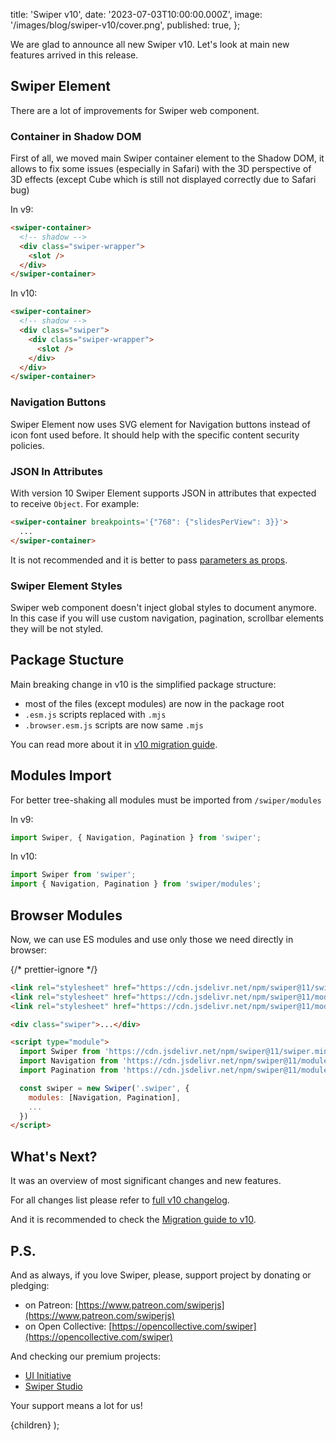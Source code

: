 
  title: 'Swiper v10',
  date: '2023-07-03T10:00:00.000Z',
  image: '/images/blog/swiper-v10/cover.png',
  published: true,
};

We are glad to announce all new Swiper v10. Let's look at main new features arrived in this release.

## Swiper Element

There are a lot of improvements for Swiper web component.

### Container in Shadow DOM

First of all, we moved main Swiper container element to the Shadow DOM, it allows to fix some issues (especially in Safari) with the 3D perspective of 3D effects (except Cube which is still not displayed correctly due to Safari bug)

In v9:

```html
<swiper-container>
  <!-- shadow -->
  <div class="swiper-wrapper">
    <slot />
  </div>
</swiper-container>
```

In v10:

```html
<swiper-container>
  <!-- shadow -->
  <div class="swiper">
    <div class="swiper-wrapper">
      <slot />
    </div>
  </div>
</swiper-container>
```

### Navigation Buttons

Swiper Element now uses SVG element for Navigation buttons instead of icon font used before. It should help with the specific content security policies.

### JSON In Attributes

With version 10 Swiper Element supports JSON in attributes that expected to receive `Object`. For example:

```html
<swiper-container breakpoints='{"768": {"slidesPerView": 3}}'>
  ...
</swiper-container>
```

It is not recommended and it is better to pass [parameters as props](/element#parameters-as-props).

### Swiper Element Styles

Swiper web component doesn't inject global styles to document anymore. In this case if you will use custom navigation, pagination, scrollbar elements they will be not styled.

## Package Stucture

Main breaking change in v10 is the simplified package structure:

- most of the files (except modules) are now in the package root
- `.esm.js` scripts replaced with `.mjs`
- `.browser.esm.js` scripts are now same `.mjs`

You can read more about it in [v10 migration guide](/migration-guide-v10#package-structure).

## Modules Import

For better tree-shaking all modules must be imported from `/swiper/modules`

In v9:

```js
import Swiper, { Navigation, Pagination } from 'swiper';
```

In v10:

```js
import Swiper from 'swiper';
import { Navigation, Pagination } from 'swiper/modules';
```

## Browser Modules

Now, we can use ES modules and use only those we need directly in browser:

{/* prettier-ignore */}
```html
<link rel="stylesheet" href="https://cdn.jsdelivr.net/npm/swiper@11/swiper.min.css" />
<link rel="stylesheet" href="https://cdn.jsdelivr.net/npm/swiper@11/modules/navigation.min.css" />
<link rel="stylesheet" href="https://cdn.jsdelivr.net/npm/swiper@11/modules/pagination.min.css" />

<div class="swiper">...</div>

<script type="module">
  import Swiper from 'https://cdn.jsdelivr.net/npm/swiper@11/swiper.min.mjs'
  import Navigation from 'https://cdn.jsdelivr.net/npm/swiper@11/modules/navigation.min.mjs'
  import Pagination from 'https://cdn.jsdelivr.net/npm/swiper@11/modules/pagination.min.mjs'

  const swiper = new Swiper('.swiper', {
    modules: [Navigation, Pagination],
    ...
  })
</script>
```

## What's Next?

It was an overview of most significant changes and new features.

For all changes list please refer to [full v10 changelog](/changelog).

And it is recommended to check the [Migration guide to v10](/migration-guide-v10).

## P.S.

And as always, if you love Swiper, please, support project by donating or pledging:

- on Patreon: [https://www.patreon.com/swiperjs](https://www.patreon.com/swiperjs)
- on Open Collective: [https://opencollective.com/swiper](https://opencollective.com/swiper)

And checking our premium projects:

- [UI Initiative](https://uiinitiative.com)
- [Swiper Studio](https://studio.swiperjs.com)

Your support means a lot for us!

  <PostLayout meta={meta}>{children}</PostLayout>
);
